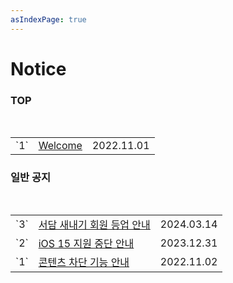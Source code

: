 ```yaml
---
asIndexPage: true
---
```


# Notice

### TOP
<br/>
<table style={{ width: '100%', borderCollapse: 'collapse', border: 'none' }}>
    <tbody>
    <tr className="notice" style={{ height: '40px' }}>
        <td style={{ border: 'none', width: '30px', paddingTop: '10px', paddingBottom: '10px' }}>`1`</td>
        <td style={{ border: 'none', textAlign: 'left', paddingTop: '10px', paddingBottom: '10px' }}>
            <a href="/sodam_for_ios/notice/welcome">
            Welcome
            </a>
        </td>
        <td className="upload_date" style={{ border: 'none', textAlign: 'right', paddingTop: '10px', paddingBottom: '10px' }}>2022.11.01</td>
    </tr>
    </tbody>
</table>

### 일반 공지
<br/>
<table style={{ width: '100%', borderCollapse: 'collapse', border: 'none' }}>
    <tbody>
    <tr className="notice" style={{ height: '40px' }}>
        <td style={{ border: 'none', width: '30px', paddingTop: '10px', paddingBottom: '10px' }}>`3`</td>
        <td style={{ border: 'none', paddingTop: '10px', paddingBottom: '10px' }}>
            <a href="/sodam_for_ios/notice/3">
            서담 새내기 회원 등업 안내
            </a>
        </td>
        <td className="upload_date" style={{ border: 'none', textAlign: 'right', paddingTop: '10px', paddingBottom: '10px' }}>2024.03.14</td>
    </tr>
    <tr className="notice" style={{ height: '40px' }}>
        <td style={{ border: 'none', width: '30px', paddingBottom: '10px' }}>`2`</td>
        <td style={{ border: 'none', paddingBottom: '10px' }}>
            <a href="/sodam_for_ios/notice/2">
            iOS 15 지원 중단 안내
            </a>
        </td>
        <td className="upload_date" style={{ border: 'none', textAlign: 'right', paddingBottom: '10px' }}>2023.12.31</td>
    </tr>
    <tr className="notice" style={{ height: '40px' }}>
        <td style={{ border: 'none', width: '30px', paddingBottom: '10px' }}>`1`</td>
        <td style={{ border: 'none', paddingBottom: '10px' }}>
            <a href="/sodam_for_ios/notice/1">
            콘텐츠 차단 기능 안내
            </a>
        </td>
        <td className="upload_date" style={{ border: 'none', textAlign: 'right', paddingBottom: '10px' }}>2022.11.02</td>
    </tr>
    </tbody>
</table>